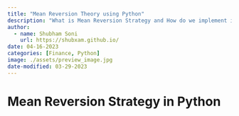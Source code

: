 ```yaml
---
title: "Mean Reversion Theory using Python"
description: "What is Mean Reversion Strategy and How do we implement it using Python."
author:
  - name: Shubham Soni
    url: https://shubxam.github.io/
date: 04-16-2023
categories: [Finance, Python]
image: ./assets/preview_image.jpg
date-modified: 03-29-2023
---
```



# Mean Reversion Strategy in Python
